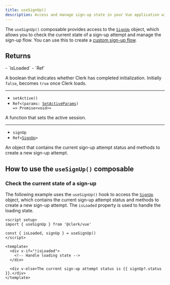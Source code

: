 ```yaml
---
title: useSignUp()
description: Access and manage sign-up state in your Vue application with Clerk's useSignUp() composable.
---
```


The `useSignUp()` composable provides access to the [`SignUp`](/docs/references/javascript/sign-up) object, which allows you to check the current state of a sign-up attempt and manage the sign-up flow. You can use this to create a [custom sign-up flow](/docs/custom-flows/overview#sign-up-flow).

## Returns

<Properties>
  - `isLoaded`
  - `Ref<boolean>`

  A boolean that indicates whether Clerk has completed initialization. Initially `false`, becomes `true` once Clerk loads.

  ---

  - `setActive()`
  - <code>Ref\<(params: [SetActiveParams](/docs/references/javascript/types/set-active-params)) => Promise\<void>></code>

  A function that sets the active session.

  ---

  - `signUp`
  - <code>Ref\<[SignUp](/docs/references/javascript/sign-up)></code>

  An object that contains the current sign-up attempt status and methods to create a new sign-up attempt.
</Properties>

## How to use the `useSignUp()` composable

### Check the current state of a sign-up

The following example uses the `useSignUp()` hook to access the [`SignUp`](/docs/references/javascript/sign-up) object, which contains the current sign-up attempt status and methods to create a new sign-up attempt. The `isLoaded` property is used to handle the loading state.

```vue {{ filename: 'SignUpStep.vue' }}
<script setup>
import { useSignUp } from '@clerk/vue'

const { isLoaded, signUp } = useSignUp()
</script>

<template>
  <div v-if="!isLoaded">
    <!-- Handle loading state -->
  </div>

  <div v-else>The current sign-up attempt status is {{ signUp?.status }}.</div>
</template>
```
